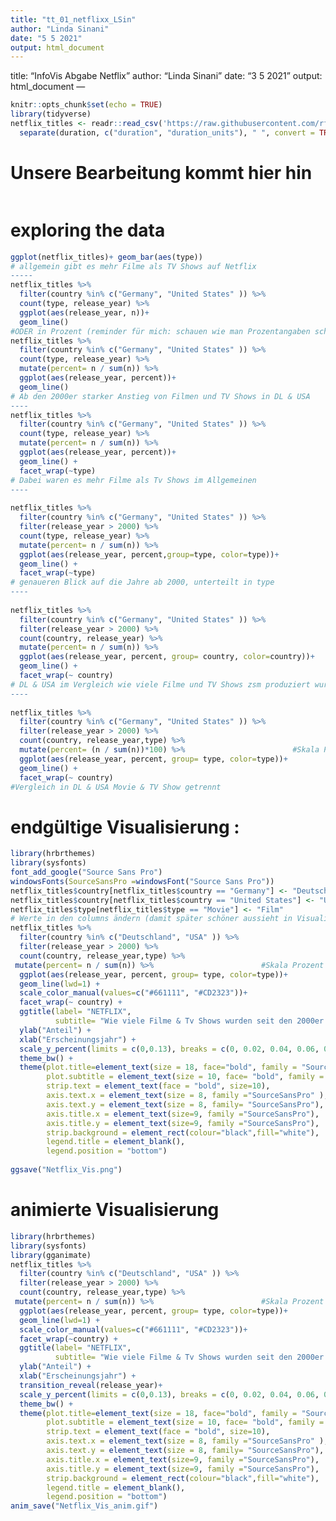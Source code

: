 ```yaml
---
title: "tt_01_netflixx_LSin"
author: "Linda Sinani"
date: "5 5 2021"
output: html_document
---
```

title: "InfoVis Abgabe Netflix"
author: "Linda Sinani"
date: "3 5 2021"
output: html_document
---

```r
knitr::opts_chunk$set(echo = TRUE)
library(tidyverse)
netflix_titles <- readr::read_csv('https://raw.githubusercontent.com/rfordatascience/tidytuesday/master/data/2021/2021-04-20/netflix_titles.csv')  %>% 
  separate(duration, c("duration", "duration_units"), " ", convert = TRUE)
```


# Unsere Bearbeitung kommt hier hin

```r
```



# exploring the data
```r
ggplot(netflix_titles)+ geom_bar(aes(type)) 
# allgemein gibt es mehr Filme als TV Shows auf Netflix 
-----
netflix_titles %>% 
  filter(country %in% c("Germany", "United States" )) %>% 
  count(type, release_year) %>% 
  ggplot(aes(release_year, n))+
  geom_line()
#ODER in Prozent (reminder für mich: schauen wie man Prozentangaben schöner hinbekommt)
netflix_titles %>% 
  filter(country %in% c("Germany", "United States" )) %>% 
  count(type, release_year) %>% 
  mutate(percent= n / sum(n)) %>%
  ggplot(aes(release_year, percent))+
  geom_line()
# Ab den 2000er starker Anstieg von Filmen und TV Shows in DL & USA
----
netflix_titles %>% 
  filter(country %in% c("Germany", "United States" )) %>% 
  count(type, release_year) %>% 
  mutate(percent= n / sum(n)) %>%
  ggplot(aes(release_year, percent))+
  geom_line() + 
  facet_wrap(~type)
# Dabei waren es mehr Filme als Tv Shows im Allgemeinen
----
  
netflix_titles %>% 
  filter(country %in% c("Germany", "United States" )) %>% 
  filter(release_year > 2000) %>% 
  count(type, release_year) %>% 
  mutate(percent= n / sum(n)) %>%
  ggplot(aes(release_year, percent,group=type, color=type))+
  geom_line() + 
  facet_wrap(~type)  
# genaueren Blick auf die Jahre ab 2000, unterteilt in type 
----
  
netflix_titles %>% 
  filter(country %in% c("Germany", "United States" )) %>% 
  filter(release_year > 2000) %>% 
  count(country, release_year) %>% 
  mutate(percent= n / sum(n)) %>%
  ggplot(aes(release_year, percent, group= country, color=country))+
  geom_line() + 
  facet_wrap(~ country) 
# DL & USA im Vergleich wie viele Filme und TV Shows zsm produziert wurden --> wie zu erwarten ist der Unterschied krass und USA hat bei weitem mehr produziert als DL
----
  
netflix_titles %>% 
  filter(country %in% c("Germany", "United States" )) %>% 
  filter(release_year > 2000) %>% 
  count(country, release_year,type) %>% 
  mutate(percent= (n / sum(n))*100) %>%                        #Skala Prozent direkt geändert 
  ggplot(aes(release_year, percent, group= type, color=type))+
  geom_line() + 
  facet_wrap(~ country) 
#Vergleich in DL & USA Movie & TV Show getrennt 
```


# endgültige Visualisierung :
```r
library(hrbrthemes)
library(sysfonts)
font_add_google("Source Sans Pro")
windowsFonts(SourceSansPro =windowsFont("Source Sans Pro"))
netflix_titles$country[netflix_titles$country == "Germany"] <- "Deutschland"
netflix_titles$country[netflix_titles$country == "United States"] <- "USA"
netflix_titles$type[netflix_titles$type == "Movie"] <- "Film"
# Werte in den columns ändern (damit später schöner aussieht in Visualisierung)
netflix_titles %>% 
  filter(country %in% c("Deutschland", "USA" )) %>% 
  filter(release_year > 2000) %>% 
  count(country, release_year,type) %>% 
 mutate(percent= n / sum(n)) %>%                        #Skala Prozent wenn man auf ganze Zahlen ändern will: (n / sum(n))*100)
  ggplot(aes(release_year, percent, group= type, color=type))+
  geom_line(lwd=1) + 
  scale_color_manual(values=c("#661111", "#CD2323"))+
  facet_wrap(~ country) +
  ggtitle(label= "NETFLIX", 
          subtitle= "Wie viele Filme & Tv Shows wurden seit den 2000er in Deutschland und den USA produziert?")+
  ylab("Anteil") +
  xlab("Erscheinungsjahr") +
  scale_y_percent(limits = c(0,0.13), breaks = c(0, 0.02, 0.04, 0.06, 0.08, 0.10, 0.12) )+ # braucht man nicht wenn man bei mutate direkt ändert (siehe oben)/ Vorteil hier: % Zeichen direkt dabei
  theme_bw() +
  theme(plot.title=element_text(size = 18, face="bold", family = "SourceSansPro", colour= "#CD2323",  hjust = 0.5), 
        plot.subtitle = element_text(size = 10, face= "bold", family = "SourceSansPro", hjust = 0.5),
        strip.text = element_text(face = "bold", size=10),
        axis.text.x = element_text(size = 8, family ="SourceSansPro" ),
        axis.text.y = element_text(size = 8, family= "SourceSansPro"),
        axis.title.x = element_text(size=9, family ="SourceSansPro"),
        axis.title.y = element_text(size=9, family ="SourceSansPro"),
        strip.background = element_rect(colour="black",fill="white"),
        legend.title = element_blank(),
        legend.position = "bottom") 
          
ggsave("Netflix_Vis.png")
```


# animierte Visualisierung 
```r
library(hrbrthemes)
library(sysfonts)
library(gganimate)
netflix_titles %>% 
  filter(country %in% c("Deutschland", "USA" )) %>% 
  filter(release_year > 2000) %>% 
  count(country, release_year,type) %>% 
 mutate(percent= n / sum(n)) %>%                        #Skala Prozent wenn man auf ganze Zahlen ändern will: (n / sum(n))*100)
  ggplot(aes(release_year, percent, group= type, color=type))+
  geom_line(lwd=1) + 
  scale_color_manual(values=c("#661111", "#CD2323"))+
  facet_wrap(~country) +
  ggtitle(label= "NETFLIX", 
          subtitle= "Wie viele Filme & Tv Shows wurden seit den 2000er in Deutschland und den USA produziert?")+
  ylab("Anteil") +
  xlab("Erscheinungsjahr") +
  transition_reveal(release_year)+
  scale_y_percent(limits = c(0,0.13), breaks = c(0, 0.02, 0.04, 0.06, 0.08, 0.10, 0.12) )+ # braucht man nicht wenn man bei mutate direkt ändert (siehe oben)/ Vorteil hier: % Zeichen direkt dabei
  theme_bw() +
  theme(plot.title=element_text(size = 18, face="bold", family = "SourceSansPro", colour= "#CD2323",  hjust = 0.5), 
        plot.subtitle = element_text(size = 10, face= "bold", family = "SourceSansPro", hjust = 0.5),
        strip.text = element_text(face = "bold", size=10),
        axis.text.x = element_text(size = 8, family ="SourceSansPro" ),
        axis.text.y = element_text(size = 8, family= "SourceSansPro"),
        axis.title.x = element_text(size=9, family ="SourceSansPro"),
        axis.title.y = element_text(size=9, family ="SourceSansPro"),
        strip.background = element_rect(colour="black",fill="white"),
        legend.title = element_blank(),
        legend.position = "bottom") 
anim_save("Netflix_Vis_anim.gif")
```

